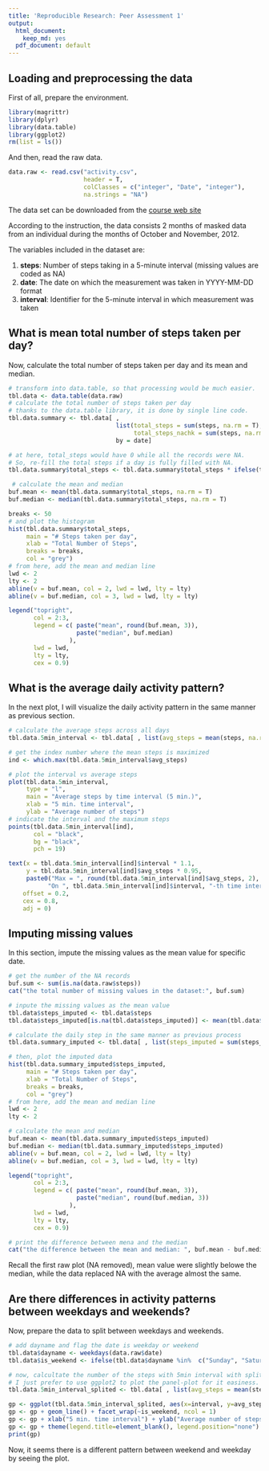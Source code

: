 ```yaml
---
title: 'Reproducible Research: Peer Assessment 1'
output:
  html_document:
    keep_md: yes
  pdf_document: default
---
```



## Loading and preprocessing the data

First of all, prepare the environment.

```r
library(magrittr)
library(dplyr)
library(data.table)
library(ggplot2)
rm(list = ls())
```

And then, read the raw data.

```r
data.raw <- read.csv("activity.csv", 
                     header = T, 
                     colClasses = c("integer", "Date", "integer"), 
                     na.strings = "NA")

```

The data set can be downloaded from the [course web site](https://d396qusza40orc.cloudfront.net/repdata%2Fdata%2Factivity.zip)

According to the instruction, the data consists 2 months of masked data from an individual during the months of October and November, 2012.

The variables included in the dataset are:

1. **steps**: Number of steps taking in a 5-minute interval (missing values are coded as NA)
2. **date**: The date on which the measurement was taken in YYYY-MM-DD format
3. **interval**: Identifier for the 5-minute interval in which measurement was taken


## What is mean total number of steps taken per day?

Now, calculate the total number of steps taken per day and its mean and median.

```r
# transform into data.table, so that processing would be much easier.
tbl.data <- data.table(data.raw)
# calculate the total number of steps taken per day
# thanks to the data.table library, it is done by single line code.
tbl.data.summary <- tbl.data[ , 
                              list(total_steps = sum(steps, na.rm = T), 
                                   total_steps_nachk = sum(steps, na.rm = F)), 
                              by = date]

# at here, total_steps would have 0 while all the records were NA.
# So, re-fill the total steps if a day is fully filled with NA.
tbl.data.summary$total_steps <- tbl.data.summary$total_steps * ifelse(tbl.data.summary$total_steps_nachk > 0, 1, 0)

 # calculate the mean and median
buf.mean <- mean(tbl.data.summary$total_steps, na.rm = T)
buf.median <- median(tbl.data.summary$total_steps, na.rm = T)

breaks <- 50
# and plot the histogram
hist(tbl.data.summary$total_steps, 
     main = "# Steps taken per day",
     xlab = "Total Number of Steps",
     breaks = breaks,
     col = "grey")
# from here, add the mean and median line
lwd <- 2
lty <- 2
abline(v = buf.mean, col = 2, lwd = lwd, lty = lty)
abline(v = buf.median, col = 3, lwd = lwd, lty = lty)

legend("topright",
       col = 2:3,
       legend = c( paste("mean", round(buf.mean, 3)),
                   paste("median", buf.median)
                 ),
       lwd = lwd,
       lty = lty,
       cex = 0.9)
```


## What is the average daily activity pattern?

In the next plot, I will visualize the daily activity pattern in the same manner as previous section.

```r
# calculate the average steps across all days
tbl.data.5min_interval <- tbl.data[ , list(avg_steps = mean(steps, na.rm = T)), by = interval]

# get the index number where the mean steps is maximized
ind <- which.max(tbl.data.5min_interval$avg_steps)

# plot the interval vs average steps
plot(tbl.data.5min_interval, 
     type = "l",
     main = "Average steps by time interval (5 min.)",
     xlab = "5 min. time interval",
     ylab = "Average number of steps")
# indicate the interval and the maximum steps
points(tbl.data.5min_interval[ind],
       col = "black",
       bg = "black",
       pch = 19)

text(x = tbl.data.5min_interval[ind]$interval * 1.1,
     y = tbl.data.5min_interval[ind]$avg_steps * 0.95,
     paste0("Max = ", round(tbl.data.5min_interval[ind]$avg_steps, 2), " steps \n",
           "On ", tbl.data.5min_interval[ind]$interval, "-th time interval."),
    offset = 0.2,
    cex = 0.8,
    adj = 0)

```


## Imputing missing values

In this section, impute the missing values as the mean value for specific date.

```r
# get the number of the NA records
buf.sum <- sum(is.na(data.raw$steps))
cat("the total number of missing values in the dataset:", buf.sum)

# inpute the missing values as the mean value
tbl.data$steps_imputed <- tbl.data$steps
tbl.data$steps_imputed[is.na(tbl.data$steps_imputed)] <- mean(tbl.data$steps, na.rm = T)

# calculate the daily step in the same manner as previous process
tbl.data.summary_imputed <- tbl.data[ , list(steps_imputed = sum(steps_imputed, na.rm = T)), by = date]

# then, plot the imputed data
hist(tbl.data.summary_imputed$steps_imputed, 
     main = "# Steps taken per day",
     xlab = "Total Number of Steps",
     breaks = breaks,
     col = "grey")
# from here, add the mean and median line
lwd <- 2
lty <- 2

# calculate the mean and median
buf.mean <- mean(tbl.data.summary_imputed$steps_imputed)
buf.median <- median(tbl.data.summary_imputed$steps_imputed)
abline(v = buf.mean, col = 2, lwd = lwd, lty = lty)
abline(v = buf.median, col = 3, lwd = lwd, lty = lty)

legend("topright",
       col = 2:3,
       legend = c( paste("mean", round(buf.mean, 3)),
                   paste("median", round(buf.median, 3))
                 ),
       lwd = lwd,
       lty = lty,
       cex = 0.9)

# print the difference between mena and the median
cat("the difference between the mean and median: ", buf.mean - buf.median)
```

Recall the first raw plot (NA removed), mean value were slightly belowe the median, while 
the data replaced NA with the average almost the same.

## Are there differences in activity patterns between weekdays and weekends?

Now, prepare the data to split between weekdays and weekends.
```r
# add dayname and flag the date is weekday or weekend
tbl.data$dayname <- weekdays(data.raw$date)
tbl.data$is_weekend <- ifelse(tbl.data$dayname %in%  c("Sunday", "Saturday"), "Weekend", "Weekdays")

# now, calcultate the number of the steps with 5min interval with splitting on the is_weekend flag.
# I just prefer to use ggplot2 to plot the panel-plot for it easiness.
tbl.data.5min_interval_splited <- tbl.data[ , list(avg_steps = mean(steps, na.rm = T)), by = list(interval, is_weekend)]

gp <- ggplot(tbl.data.5min_interval_splited, aes(x=interval, y=avg_steps, col = 1))
gp <- gp + geom_line() + facet_wrap(~is_weekend, ncol = 1)
gp <- gp + xlab("5 min. time interval") + ylab("Average number of steps")
gp <- gp + theme(legend.title=element_blank(), legend.position="none")
print(gp)
```

Now, it seems there is a different pattern between weekend and weekday by seeing the plot.




